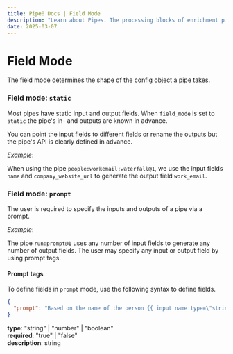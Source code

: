 ```yaml
---
title: Pipe0 Docs | Field Mode
description: "Learn about Pipes. The processing blocks of enrichment pipelines."
date: 2025-03-07
---
```


# Field Mode

The field mode determines the shape of the <AppLink linkType="pipeConfig">config object</AppLink> a pipe takes.

### Field mode: `static`

Most <AppLink linkType="pipe">pipes</AppLink> have static <AppLink linkType="inputField">input</AppLink> 
and <AppLink linkType="outputField">output fields</AppLink>. When `field_mode` is set to `static` the 
pipe's in- and outputs are known in advance.

You can point the input fields to different fields or rename the outputs but the pipe's API is clearly 
defined in advance.

_Example_: 

When using the pipe `people:workemail:waterfall@1`, we use the
input fields `name` and `company_website_url` to generate the output field `work_email`.

### Field mode: `prompt`

The user is required to specify the inputs and outputs of a pipe via a prompt.

_Example_:

The pipe `run:prompt@1` uses any number of input fields to generate any number of output fields. The
user may specify any input or output field by using <AppLink linkType="promptTags">prompt tags</AppLink>.

#### Prompt tags

To define fields in `prompt` mode, use the following syntax to define fields.


```json
{
  "prompt": "Based on the name of the person {{ input name type=\"string\" required=\"true\" }} assign a character from the TV show \"The Simpsons\" to that person. {{ output value description=\"Name of a character from the TV show 'The Simpsons\'\" }}",
}
```

**type**: "string" | "number" | "boolean" <br/>
**required**: "true" | "false" <br/>
**description**: string <br/>